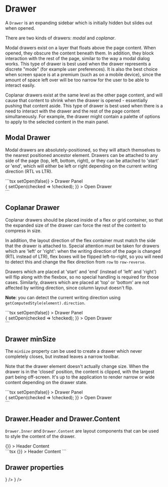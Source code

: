 
# Drawer

A `Drawer` is an expanding sidebar which is initially hidden but slides out when opened.

There are two kinds of drawers: *modal* and *coplanar*.

Modal drawers exist on a layer that floats above the page content. When opened, they obscure
the content beneath them. In addition, they block interaction with the rest of the page,
similar to the way a modal dialog works. This type of drawer is best used when the drawer
represents a discrete "mode" (for example user preferences). It is also the best choice when
screen space is at a premium (such as on a mobile device), since the amount of space left over
will be too narrow for the user to be able to interact easily.

Coplanar drawers exist at the same level as the other page content, and will cause that content
to shrink when the drawer is opened - essentially pushing that content aside. This type of drawer
is best used when there is a need to interact with the drawer and the rest of the page content
simultaneously. For example, the drawer might contain a palette of options to apply to the
selected content in the main panel.

## Modal Drawer

Modal drawers are absolutely-positioned, so they will attach themselves to the nearest positioned
ancestor element. Drawers can be attached to any side of the page (top, left, bottom, right),
or they can be attached to 'start' or 'end', which will either be left or right depending on
the current writing direction (RTL vs LTR).

<DemoSection>
  <ModalDrawerDemo />
</DemoSection>
<SourceCode>
```tsx
<Group>
  <Drawer
    side="start"
    size="300px"
    open={open()}
    mode="modal"
    onClose={() => setOpen(false)}
  >
    Drawer Panel
  </Drawer>
  <div
    style={{
      flex: 1,
      display: 'flex',
      'align-self': 'center',
      'justify-content': 'center',
    }}
  >
    <CheckBox
      checked={open()}
      onClick={() => {
        setOpen(checked => !checked);
      }}
    >
      Open Drawer
    </CheckBox>
  </div>
</Group>
```
</SourceCode>

## Coplanar Drawer

Coplanar drawers should be placed inside of a flex or grid container, so that the expanded size
of the drawer can force the rest of the content to compress in size.

In addition, the layout direction of the flex container must match the side that the drawer
is attached to. Special attention must be taken for drawers which are 'left' or 'right': when
the writing direction of the page is changed (RTL instead of LTR), flex boxes will be flipped
left-to-right, so you will need to detect this and change the flex direction
from `row` to `row-reverse`.

Drawers which are placed at 'start' and 'end' (instead of 'left' and 'right') will flip along
with the flexbox, so no special handling is required for those cases. Similarly, drawers which
are placed at 'top' or 'bottom' are not affected by writing direction, since column layout doesn't
flip.

**Note**: you can detect the current writing direction using `getComputedStyle(element).direction`.

<DemoSection>
  <CoplanarDrawerDemo />
</DemoSection>
<SourceCode>
```tsx
<Group>
  <Drawer
    side="start"
    size="300px"
    open={open()}
    mode="coplanar"
    onClose={() => setOpen(false)}
  >
    Drawer Panel
  </Drawer>
  <div
    style={{
      flex: 1,
      display: 'flex',
      'align-self': 'center',
      'justify-content': 'center',
    }}
  >
    <CheckBox
      checked={open()}
      onClick={() => {
        setOpen(checked => !checked);
      }}
    >
      Open Drawer
    </CheckBox>
  </div>
</Group>
```
</SourceCode>

## Drawer minSize

The `minSize` property can be used to create a drawer which never completely closes, but instead
leaves a narrow toolbar.

Note that the drawer element doesn't actually change size. When the drawer is in the 'closed'
position, the content is clipped, with the largest part being off-screen. It's up to the application
to render narrow or wide content depending on the drawer state.

<DemoSection>
  <CoplanarDrawerDemoMinSize />
</DemoSection>
<SourceCode>
```tsx
<Group>
  <Drawer
    side="start"
    size="300px"
    minSize="40px"
    open={open()}
    mode="coplanar"
    onClose={() => setOpen(false)}
  >
    Drawer Panel
  </Drawer>
  <div
    style={{
      flex: 1,
      display: 'flex',
      'align-self': 'center',
      'justify-content': 'center',
    }}
  >
    <CheckBox
      checked={open()}
      onClick={() => {
        setOpen(checked => !checked);
      }}
    >
      Open Drawer
    </CheckBox>
  </div>
</Group>
```
</SourceCode>

## Drawer.Header and Drawer.Content

`Drawer.Inner` and `Drawer.Content` are layout components that can be used to style the content
of the drawer.

<DemoSection>
  <PageOutline style={{ height: '20rem', position: 'relative' }}>
    <Drawer
      side="start"
      size="300px"
      open
      mode="modal"
      onClose={() => {}}
    >
      <Drawer.Header>Header</Drawer.Header>
      <Drawer.Content>Content</Drawer.Content>
    </Drawer>
    <div
      style={{
        flex: 1,
        display: 'flex',
        'align-self': 'center',
        'justify-content': 'center',
      }}
    />
  </PageOutline>
</DemoSection>
<SourceCode>
```tsx
<Drawer
  side="start"
  size="300px"
  open
  mode="modal"
  onClose={() => {}}
>
  <Drawer.Header>Header</Drawer.Header>
  <Drawer.Content>Content</Drawer.Content>
</Drawer>
```
</SourceCode>

## Drawer properties

<PropsTable>
  <PropsItem
    name="mode"
    description="Drawer mode."
    type={
      <UnionType values={[
        'modal',
        'coplanar',
      ]} />
    }
  />
  <PropsItem
    name="open"
    description="Whether the drawer should be open or closed."
    type="boolean"
  />
  <PropsItem
    name="onClose"
    description="Callback called when drawer wants to close (background click, etc.)"
    type="() => void"
  />
  <PropsItem
    name="side"
    description="Which side the drawer is attached to."
    type={
      <UnionType values={[
        'top',
        'bottom',
        'left',
        'right',
        'start',
        'end',
      ]} />
    }
  />
  <PropsItem
    name="size"
    description="Drawer size (width for horizontal drawers, height for vertical) in pixels"
    type="string | number"
  />
  <PropsItem
    name="minSize"
    description="Size of drawer when closed (default 0)."
    type="string | number"
  />
</PropsTable>
